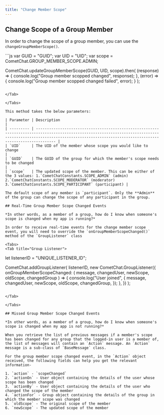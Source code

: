 ```yaml
---
title: "Change Member Scope"
---
```




## Change Scope of a Group Member

In order to change the scope of a group member, you can use the `changeGroupMemberScope()`.

<Tabs>
<Tab title="JavaScript">
```js
var GUID = "GUID";
var UID = "UID";
var scope = CometChat.GROUP_MEMBER_SCOPE.ADMIN;

CometChat.updateGroupMemberScope(GUID, UID, scope).then(
  (response) => {
    console.log("Group member scopped changed", response);
  },
  (error) => {
    console.log("Group member scopped changed failed", error);
  }
);
```

</Tab>

</Tabs>

This method takes the below parameters:

| Parameter | Description                                                                                                                                                                                                                 |
| --------- | --------------------------------------------------------------------------------------------------------------------------------------------------------------------------------------------------------------------------- |
| `UID`     | The UID of the member whose scope you would like to change                                                                                                                                                                  |
| `GUID`    | The GUID of the group for which the member's scope needs to be changed                                                                                                                                                      |
| `scope`   | The updated scope of the member. This can be either of the 3 values: 1.`CometChatConstants.SCOPE_ADMIN` (admin)  2.`CometChatConstants.SCOPE_MODERATOR` (moderator)  3.`CometChatConstants.SCOPE_PARTICIPANT` (participant) |

The default scope of any member is `participant`. Only the **Admin** of the group can change the scope of any participant in the group.

## Real-Time Group Member Scope Changed Events

*In other words, as a member of a group, how do I know when someone's scope is changed when my app is running?*

In order to receive real-time events for the change member scope event, you will need to override the `onGroupMemberScopeChanged()` method of the `GroupListener` class

<Tabs>
<Tab title="Group Listener">
```
let listenerID = "UNIQUE_LISTENER_ID";

CometChat.addGroupListener(
  listenerID,
  new CometChat.GroupListener({
    onGroupMemberScopeChanged: (
      message,
      changedUser,
      newScope,
      oldScope,
      changedGroup
    ) => {
      console.log("User joined", {
        message,
        changedUser,
        newScope,
        oldScope,
        changedGroup,
      });
    },
  })
);
```

</Tab>

</Tabs>

## Missed Group Member Scope Changed Events

*In other words, as a member of a group, how do I know when someone's scope is changed when my app is not running?*

When you retrieve the list of previous messages if a member's scope has been changed for any group that the logged-in user is a member of, the list of messages will contain an `Action` message. An `Action` message is a sub-class of `BaseMessage` class.

For the group member scope changed event, in the `Action` object received, the following fields can help you get the relevant information-

1. `action` - `scopeChanged`
2. `actionOn` - User object containing the details of the user whose scope has been changed
3. `actionBy` - User object containing the details of the user who changed the scope of the member
4. `actionFor` - Group object containing the details of the group in which the member scope was changed
5. `oldScope` - The original scope of the member
6. `newScope` - The updated scope of the member
